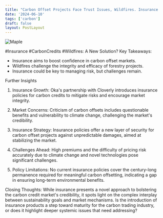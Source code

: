 ```yaml
---
title: "Carbon Offset Projects Face Trust Issues, Wildfires. Insurance Could Help. . "
date: '2024-06-10'
tags: ['carbon']
draft: false
layout: PostLayout
---
```


<div className="flex justify-center">
<div className="my-1 w-full px-2 xl:my-1 xl:w-1/2 xl:px-2">
    <img src="https://willpolesa.pythonanywhere.com/static/podcast_thumbnails/thumbnail_recesmwnuSqzATpbQ.jpg" alt="Maple" className="mx-auto h-58 w-auto" />
</div>
</div>

#Insurance #CarbonCredits #Wildfires: A New Solution?
Key Takeaways:
- Insurance aims to boost confidence in carbon offset markets.
- Wildfires challenge the integrity and efficacy of forestry projects.
- Insurance could be key to managing risk, but challenges remain.

Further Insights
1. Insurance Growth:
Oka's partnership with Cloverly introduces insurance policies for carbon credits to mitigate risks and encourage market integrity.

2. Market Concerns:
Criticism of carbon offsets includes questionable benefits and vulnerability to climate change, challenging the market's credibility.

3. Insurance Strategy:
Insurance policies offer a new layer of security for carbon offset projects against unpredictable damages, aimed at stabilizing the market.

4. Challenges Ahead:
High premiums and the difficulty of pricing risk accurately due to climate change and novel technologies pose significant challenges.

5. Policy Limitations:
No current insurance policies cover the century-long permanence required for meaningful carbon offsetting, indicating a gap in ensuring long-term environmental benefits.

Closing Thoughts:
While insurance presents a novel approach to bolstering the carbon credit market's credibility, it spots light on the complex interplay between sustainability goals and market mechanisms. Is the introduction of insurance products a step toward maturity for the carbon trading industry, or does it highlight deeper systemic issues that need addressing?
